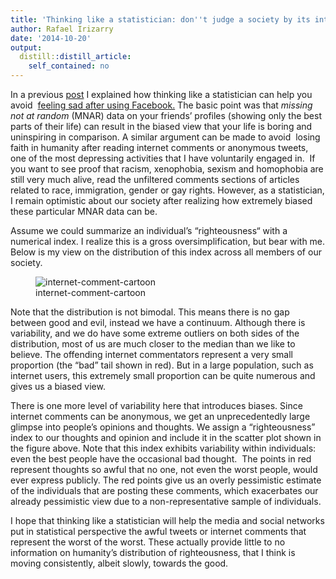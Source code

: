 ```yaml
---
title: 'Thinking like a statistician: don''t judge a society by its internet comments'
author: Rafael Irizarry
date: '2014-10-20'
output:
  distill::distill_article:
    self_contained: no
---
```


In a previous [post](http://simplystatistics.org/2014/01/17/missing-not-at-random-data-makes-some-facebook-users-feel-sad/) I explained how thinking like a statistician can help you avoid  [feeling sad after using Facebook.](http://www.npr.org/2014/01/09/261108836/many-younger-facebook-users-unfriend-the-network) The basic point was that _missing not at random_ (MNAR) data on your friends' profiles (showing only the best parts of their life) can result in the biased view that your life is boring and uninspiring in comparison. A similar argument can be made to avoid  losing faith in humanity after reading internet comments or anonymous tweets, one of the most depressing activities that I have voluntarily engaged in.  If you want to see proof that racism, xenophobia, sexism and homophobia are still very much alive, read the unfiltered comments sections of articles related to race, immigration, gender or gay rights. However, as a statistician, I remain optimistic about our society after realizing how extremely biased these particular MNAR data can be.

Assume we could summarize an individual's "righteousness<span class="star inactive">"</span> with a numerical index. I realize this is a gross oversimplification, but bear with me. Below is my view on the distribution of this index across all members of our society.

![internet-comment-cartoon](https://raw.githubusercontent.com/simplystats/simplystats.github.io/master/wp-content/uploads/2014/10/IMG_5842.jpg)

Note that the distribution is not bimodal. This means there is no gap between good and evil, instead we have a continuum. Although there is variability, and we do have some extreme outliers on both sides of the distribution, most of us are much closer to the median than we like to believe. The offending internet commentators represent a very small proportion (the "bad" tail shown in red). But in a large population, such as internet users, this extremely small proportion can be quite numerous and gives us a biased view.

There is one more level of variability here that introduces biases. Since internet comments can be anonymous, we get an unprecedentedly large glimpse into people's opinions and thoughts. We assign a "righteousness" index to our thoughts and opinion and include it in the scatter plot shown in the figure above. Note that this index exhibits variability within individuals: even the best people have the occasional bad thought.  The points in red represent thoughts so awful that no one, not even the worst people, would ever express publicly. The red points give us an overly pessimistic estimate of the individuals that are posting these comments, which exacerbates our already pessimistic view due to a non-representative sample of individuals.

I hope that thinking like a statistician will help the media and social networks put in statistical perspective the awful tweets or internet comments that represent the worst of the worst. These actually provide little to no information on humanity's distribution of righteousness, that I think is moving consistently, albeit slowly, towards the good.

&nbsp;

&nbsp;
